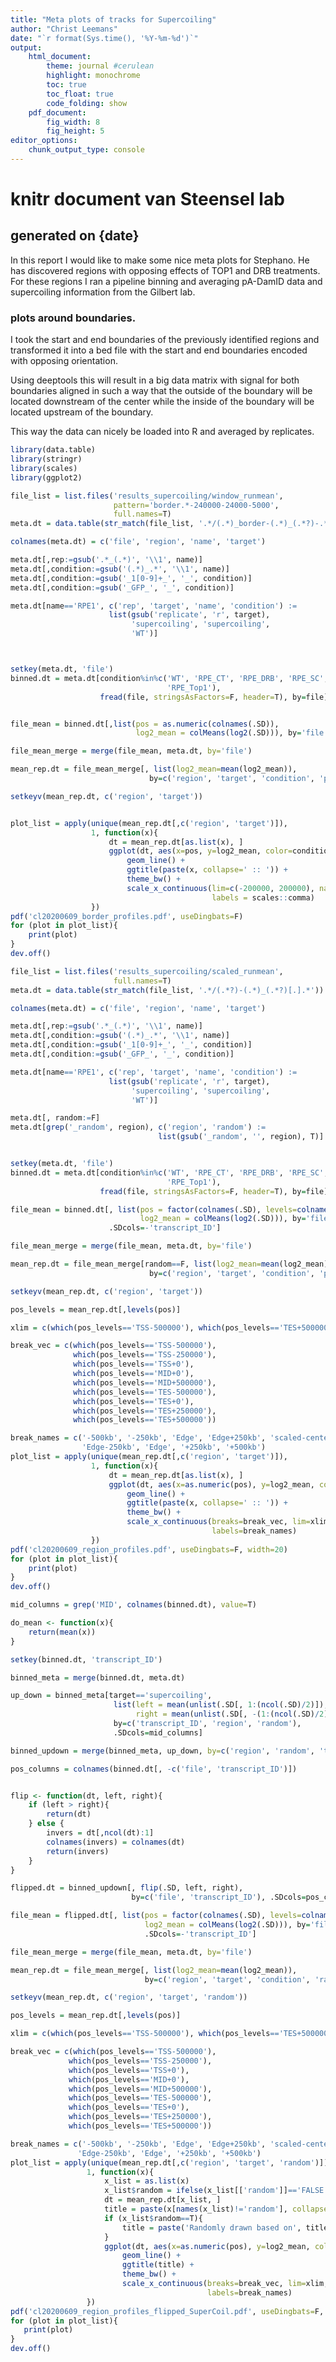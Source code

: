 ```yaml
---
title: "Meta plots of tracks for Supercoiling"
author: "Christ Leemans"
date: "`r format(Sys.time(), '%Y-%m-%d')`"
output:
    html_document:
        theme: journal #cerulean
        highlight: monochrome
        toc: true
        toc_float: true
        code_folding: show
    pdf_document:
        fig_width: 8
        fig_height: 5
editor_options:
    chunk_output_type: console
---
```

# knitr document van Steensel lab

## generated on {date}

In this report I would like to make some nice meta plots for Stephano.
He has discovered regions with opposing effects of TOP1 and DRB treatments.
For these regions I ran a pipeline binning and averaging pA-DamID data and
supercoiling information from the Gilbert lab.



### plots around boundaries.

I took the start and end boundaries of the previously identified regions and
transformed it into a bed file with the start and end boundaries encoded with
opposing orientation.

Using deeptools this will result in a big data matrix with signal for both
boundaries aligned in such a way that the outside of the boundary will
be located downstream of the center while the inside of the boundary will
be located upstream of the boundary.

This way the data can nicely be loaded into R and averaged by replicates.

```r
library(data.table)
library(stringr)
library(scales)
library(ggplot2)

file_list = list.files('results_supercoiling/window_runmean',
                       pattern='border.*-240000-24000-5000',
                       full.names=T)
meta.dt = data.table(str_match(file_list, '.*/(.*)_border-(.*)_(.*?)-.*'))

colnames(meta.dt) = c('file', 'region', 'name', 'target')

meta.dt[,rep:=gsub('.*_(.*)', '\\1', name)]
meta.dt[,condition:=gsub('(.*)_.*', '\\1', name)]
meta.dt[,condition:=gsub('_1[0-9]+_', '_', condition)]
meta.dt[,condition:=gsub('_GFP_', '_', condition)]

meta.dt[name=='RPE1', c('rep', 'target', 'name', 'condition') :=
                      list(gsub('replicate', 'r', target),
                           'supercoiling', 'supercoiling',
                           'WT')]



setkey(meta.dt, 'file')
binned.dt = meta.dt[condition%in%c('WT', 'RPE_CT', 'RPE_DRB', 'RPE_SC',
                                   'RPE_Top1'),
                    fread(file, stringsAsFactors=F, header=T), by=file][,-'transcript_ID']


file_mean = binned.dt[,list(pos = as.numeric(colnames(.SD)),
                            log2_mean = colMeans(log2(.SD))), by='file']

file_mean_merge = merge(file_mean, meta.dt, by='file')

mean_rep.dt = file_mean_merge[, list(log2_mean=mean(log2_mean)),
                               by=c('region', 'target', 'condition', 'pos') ]

setkeyv(mean_rep.dt, c('region', 'target'))


plot_list = apply(unique(mean_rep.dt[,c('region', 'target')]),
                  1, function(x){
                      dt = mean_rep.dt[as.list(x), ]
                      ggplot(dt, aes(x=pos, y=log2_mean, color=condition)) +
                          geom_line() +
                          ggtitle(paste(x, collapse=' :: ')) +
                          theme_bw() +
                          scale_x_continuous(lim=c(-200000, 200000), name="Position",
                                             labels = scales::comma)
                  })
pdf('cl20200609_border_profiles.pdf', useDingbats=F)
for (plot in plot_list){
    print(plot)
}
dev.off()
```


```r

file_list = list.files('results_supercoiling/scaled_runmean',
                       full.names=T)
meta.dt = data.table(str_match(file_list, '.*/(.*?)-(.*)_(.*?)[.].*'))

colnames(meta.dt) = c('file', 'region', 'name', 'target')

meta.dt[,rep:=gsub('.*_(.*)', '\\1', name)]
meta.dt[,condition:=gsub('(.*)_.*', '\\1', name)]
meta.dt[,condition:=gsub('_1[0-9]+_', '_', condition)]
meta.dt[,condition:=gsub('_GFP_', '_', condition)]

meta.dt[name=='RPE1', c('rep', 'target', 'name', 'condition') :=
                      list(gsub('replicate', 'r', target),
                           'supercoiling', 'supercoiling',
                           'WT')]

meta.dt[, random:=F]
meta.dt[grep('_random', region), c('region', 'random') :=
                                 list(gsub('_random', '', region), T)]


setkey(meta.dt, 'file')
binned.dt = meta.dt[condition%in%c('WT', 'RPE_CT', 'RPE_DRB', 'RPE_SC',
                                   'RPE_Top1'),
                    fread(file, stringsAsFactors=F, header=T), by=file]

file_mean = binned.dt[, list(pos = factor(colnames(.SD), levels=colnames(.SD)),
                             log2_mean = colMeans(log2(.SD))), by='file',
                      .SDcols=-'transcript_ID']

file_mean_merge = merge(file_mean, meta.dt, by='file')

mean_rep.dt = file_mean_merge[random==F, list(log2_mean=mean(log2_mean)),
                               by=c('region', 'target', 'condition', 'pos')]

setkeyv(mean_rep.dt, c('region', 'target'))

pos_levels = mean_rep.dt[,levels(pos)]

xlim = c(which(pos_levels=='TSS-500000'), which(pos_levels=='TES+500000'))

break_vec = c(which(pos_levels=='TSS-500000'),
              which(pos_levels=='TSS-250000'),
              which(pos_levels=='TSS+0'),
              which(pos_levels=='MID+0'),
              which(pos_levels=='MID+500000'),
              which(pos_levels=='TES-500000'),
              which(pos_levels=='TES+0'),
              which(pos_levels=='TES+250000'),
              which(pos_levels=='TES+500000'))

break_names = c('-500kb', '-250kb', 'Edge', 'Edge+250kb', 'scaled-center',
                'Edge-250kb', 'Edge', '+250kb', '+500kb')
plot_list = apply(unique(mean_rep.dt[,c('region', 'target')]),
                  1, function(x){
                      dt = mean_rep.dt[as.list(x), ]
                      ggplot(dt, aes(x=as.numeric(pos), y=log2_mean, color=condition)) +
                          geom_line() +
                          ggtitle(paste(x, collapse=' :: ')) +
                          theme_bw() +
                          scale_x_continuous(breaks=break_vec, lim=xlim,
                                             labels=break_names)
                  })
pdf('cl20200609_region_profiles.pdf', useDingbats=F, width=20)
for (plot in plot_list){
    print(plot)
}
dev.off()
```



```r
mid_columns = grep('MID', colnames(binned.dt), value=T)

do_mean <- function(x){
    return(mean(x))
}

setkey(binned.dt, 'transcript_ID')

binned_meta = merge(binned.dt, meta.dt)

up_down = binned_meta[target=='supercoiling',
                       list(left = mean(unlist(.SD[, 1:(ncol(.SD)/2)]), na.rm=T),
                            right = mean(unlist(.SD[, -(1:(ncol(.SD)/2))]), na.rm=T)),
                       by=c('transcript_ID', 'region', 'random'),
                       .SDcols=mid_columns]

binned_updown = merge(binned_meta, up_down, by=c('region', 'random', 'transcript_ID'))

pos_columns = colnames(binned.dt[, -c('file', 'transcript_ID')])


flip <- function(dt, left, right){
    if (left > right){
        return(dt)
    } else {
        invers = dt[,ncol(dt):1]
        colnames(invers) = colnames(dt)
        return(invers)
    }
}

flipped.dt = binned_updown[, flip(.SD, left, right),
                           by=c('file', 'transcript_ID'), .SDcols=pos_columns]

file_mean = flipped.dt[, list(pos = factor(colnames(.SD), levels=colnames(.SD)),
                              log2_mean = colMeans(log2(.SD))), by='file',
                              .SDcols=-'transcript_ID']

file_mean_merge = merge(file_mean, meta.dt, by='file')

mean_rep.dt = file_mean_merge[, list(log2_mean=mean(log2_mean)),
                              by=c('region', 'target', 'condition', 'random', 'pos')]

setkeyv(mean_rep.dt, c('region', 'target', 'random'))

pos_levels = mean_rep.dt[,levels(pos)]

xlim = c(which(pos_levels=='TSS-500000'), which(pos_levels=='TES+500000'))

break_vec = c(which(pos_levels=='TSS-500000'),
             which(pos_levels=='TSS-250000'),
             which(pos_levels=='TSS+0'),
             which(pos_levels=='MID+0'),
             which(pos_levels=='MID+500000'),
             which(pos_levels=='TES-500000'),
             which(pos_levels=='TES+0'),
             which(pos_levels=='TES+250000'),
             which(pos_levels=='TES+500000'))

break_names = c('-500kb', '-250kb', 'Edge', 'Edge+250kb', 'scaled-center',
               'Edge-250kb', 'Edge', '+250kb', '+500kb')
plot_list = apply(unique(mean_rep.dt[,c('region', 'target', 'random')]),
                 1, function(x){
                     x_list = as.list(x)
                     x_list$random = ifelse(x_list[['random']]=='FALSE', F, T)
                     dt = mean_rep.dt[x_list, ]
                     title = paste(x[names(x_list)!='random'], collapse=' :: ')
                     if (x_list$random==T){
                         title = paste('Randomly drawn based on', title)
                     }
                     ggplot(dt, aes(x=as.numeric(pos), y=log2_mean, color=condition)) +
                         geom_line() +
                         ggtitle(title) +
                         theme_bw() +
                         scale_x_continuous(breaks=break_vec, lim=xlim,
                                            labels=break_names)
                 })
pdf('cl20200609_region_profiles_flipped_SuperCoil.pdf', useDingbats=F, width=20)
for (plot in plot_list){
   print(plot)
}
dev.off()
```

